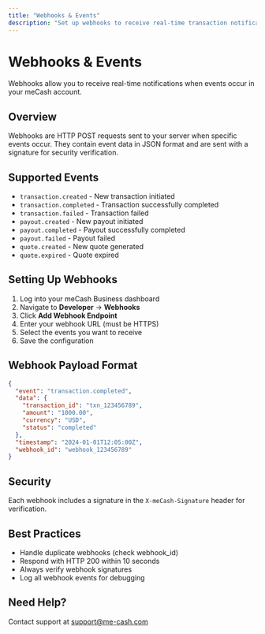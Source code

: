```yaml
---
title: "Webhooks & Events"
description: "Set up webhooks to receive real-time transaction notifications"
---
```


# Webhooks & Events

Webhooks allow you to receive real-time notifications when events occur in your meCash account.

## Overview

Webhooks are HTTP POST requests sent to your server when specific events occur. They contain event data in JSON format and are sent with a signature for security verification.

## Supported Events

- `transaction.created` - New transaction initiated
- `transaction.completed` - Transaction successfully completed
- `transaction.failed` - Transaction failed
- `payout.created` - New payout initiated
- `payout.completed` - Payout successfully completed
- `payout.failed` - Payout failed
- `quote.created` - New quote generated
- `quote.expired` - Quote expired

## Setting Up Webhooks

1. Log into your meCash Business dashboard
2. Navigate to **Developer** → **Webhooks**
3. Click **Add Webhook Endpoint**
4. Enter your webhook URL (must be HTTPS)
5. Select the events you want to receive
6. Save the configuration

## Webhook Payload Format

```json
{
  "event": "transaction.completed",
  "data": {
    "transaction_id": "txn_123456789",
    "amount": "1000.00",
    "currency": "USD",
    "status": "completed"
  },
  "timestamp": "2024-01-01T12:05:00Z",
  "webhook_id": "webhook_123456789"
}
```

## Security

Each webhook includes a signature in the `X-meCash-Signature` header for verification.

## Best Practices

- Handle duplicate webhooks (check webhook_id)
- Respond with HTTP 200 within 10 seconds
- Always verify webhook signatures
- Log all webhook events for debugging

## Need Help?

Contact support at [support@me-cash.com](mailto:support@me-cash.com)
